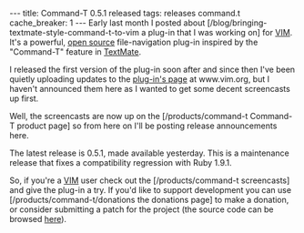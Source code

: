 ---
title: Command-T 0.5.1 released
tags: releases command.t
cache_breaker: 1
---
Early last month I posted about [/blog/bringing-textmate-style-command-t-to-vim a plug-in that I was working on] for [[VIM]]. It's a powerful, [[open source]] file-navigation plug-in inspired by the "Command-T" feature in [[TextMate]].

I released the first version of the plug-in soon after and since then I've been quietly uploading updates to the [http://www.vim.org/scripts/script.php?script_id=3025 plug-in's page] at www.vim.org, but I haven't announced them here as I wanted to get some decent screencasts up first.

Well, the screencasts are now up on the [/products/command-t Command-T product page] so from here on I'll be posting release announcements here.

The latest release is 0.5.1, made available yesterday. This is a maintenance release that fixes a compatibility regression with Ruby 1.9.1.

So, if you're a [[VIM]] user check out the [/products/command-t screencasts] and give the plug-in a try. If you'd like to support development you can use [/products/command-t/donations the donations page] to make a donation, or consider submitting a patch for the project (the source code can be browsed [http://git.wincent.com/command-t.git here]).
